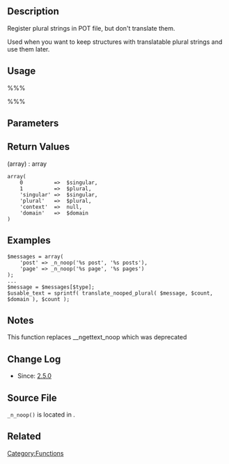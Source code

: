 == Description ==
Register plural strings in POT file, but don't translate them. 

Used when you want to keep structures with translatable plural strings and use them later. 

== Usage ==
%%%<?php _n_noop( $singular, $plural, $domain ) ?>%%%

== Parameters ==
{{Parameter|$singular|string|Single form to be i18ned}}
{{Parameter|$plural|string|Plural form to be i18ned}}
{{Parameter|$domain|string|The domain identifier the text will be retrieved in|optional|null}}

== Return Values ==
; (array) : array
<pre>
array(
    0          =>  $singular,
    1          =>  $plural,
    'singular' =>  $singular,
    'plural'   =>  $plural,
    'context'  =>  null,
    'domain'   =>  $domain
)
</pre>

== Examples ==

<pre>
$messages = array(
	'post' => _n_noop('%s post', '%s posts'),
	'page' => _n_noop('%s page', '%s pages')
);
...
$message = $messages[$type];
$usable_text = sprintf( translate_nooped_plural( $message, $count, $domain ), $count );
</pre>

<!-- Need creative examples. Feel free to link to external examples. -->

== Notes ==
This function replaces __ngettext_noop which was deprecated

== Change Log ==

* Since: [[Version_2.5|2.5.0]]

== Source File ==
<tt>_n_noop()</tt> is located in {{Trac|/wp-includes/l10n.php}}.

== Related ==
{{L10n}}

{{Tag Footer}}

[[Category:Functions]]
